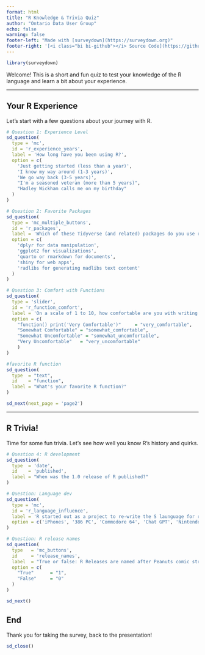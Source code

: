 ---
format: html
title: "R Knowledge & Trivia Quiz"
author: "Ontario Data User Group"
echo: false
warning: false
footer-left: "Made with [surveydown](https://surveydown.org)"
footer-right: '[<i class="bi bi-github"></i> Source Code](https://github.com/surveydown-dev/templates)'
---

```{r}
library(surveydown)
```

::: {.sd_page id=welcome}

Welcome! This is a short and fun quiz to test your knowledge of the R language and learn a bit about your experience.

---

## Your R Experience

Let's start with a few questions about your journey with R.

```{r}
# Question 1: Experience Level
sd_question(
  type = 'mc',
  id = 'r_experience_years',
  label = 'How long have you been using R?',
  option = c(
    'Just getting started (less than a year)',
    'I know my way around (1-3 years)',
    'We go way back (3-5 years)',
    "I'm a seasoned veteran (more than 5 years)",
    "Hadley Wickham calls me on my birthday"
  )
)

# Question 2: Favorite Packages
sd_question(
  type = 'mc_multiple_buttons',
  id = 'r_packages',
  label = 'Which of these Tidyverse (and related) packages do you use regularly? (Select all that apply)',
  option = c(
    'dplyr for data manipulation',
    'ggplot2 for visualizations',
    'quarto or rmarkdown for documents',
    'shiny for web apps',
    'radlibs for generating madlibs text content'
  )
)

# Question 3: Comfort with Functions
sd_question(
  type = 'slider',
  id = 'r_function_comfort',
  label = 'On a scale of 1 to 10, how comfortable are you with writing your own functions in R?',
  option = c(
    "function() print('Very Comfortable')"     = "very_comfortable",
    "Somewhat Comfortable" = "somewhat_comfortable", 
    "Somewhat Uncomfortable" = "somewhat_uncomfortable",
    "Very Uncomfortable"   = "very_uncomfortable"
    )
)

#favorite R function
sd_question(
  type  = "text",
  id    = "function",
  label = "What's your favorite R function?"
)
```






```{r}
sd_next(next_page = 'page2')
```

:::

::: {.sd_page id=page2}
---

## R Trivia!

Time for some fun trivia. Let's see how well you know R's history and quirks.

```{r}
# Question 4: R development
sd_question(
  type  = 'date',
  id    = 'published',
  label = "When was the 1.0 release of R published?"
)

# Question: Language dev
sd_question(
  type = 'mc',
  id = 'r_language_influence',
  label = 'R started out as a project to re-write the S launguage for running on what type of computer?',
  option = c('iPhones', '386 PC', 'Commodore 64', 'Chat GPT', 'Nintendo')
)

# Question: R release names
sd_question(
  type   = 'mc_buttons',
  id     = 'release_names',
  label  = "True or false: R Releases are named after Peanuts comic strips?",
  option = c(
    "True"      = "1",
    "False"     = "0"
  )
)

sd_next()
```


:::

::: {.sd_page id=end}

## End

Thank you for taking the survey, back to the presentation!

```{r}



sd_close()
```

:::
